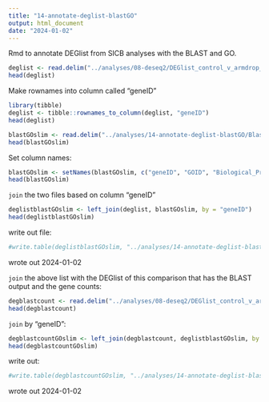 ```yaml
---
title: "14-annotate-deglist-blastGO"
output: html_document
date: "2024-01-02"
---
```

Rmd to annotate DEGlist from SICB analyses with the BLAST and GO. 

```r
deglist <- read.delim("../analyses/08-deseq2/DEGlist_control_v_armdrop_7x7.tab", sep = '\t')
head(deglist)
```

Make rownames into column called "geneID"
```r
library(tibble)
deglist <- tibble::rownames_to_column(deglist, "geneID")
head(deglist)
```


```r
blastGOslim <- read.delim("../analyses/14-annotate-deglist-blastGO/Blastquery-GOslim.tab", sep = '\t', header = FALSE)
head(blastGOslim)
```
Set column names:
```r
blastGOslim <- setNames(blastGOslim, c("geneID", "GOID", "Biological_Process", "P"))
head(blastGOslim)
```

`join` the two files based on column "geneID"
```r
deglistblastGOslim <- left_join(deglist, blastGOslim, by = "geneID")
head(deglistblastGOslim)
```

write out file:
```r
#write.table(deglistblastGOslim, "../analyses/14-annotate-deglist-blastGO/DEGlist_7controlV7armdrop_blastGOslim.tab", sep = '\t', row.names = FALSE, quote = FALSE)
```

wrote out 2024-01-02



`join` the above list with the DEGlist of this comparison that has the BLAST output and the gene counts:
```r
degblastcount <- read.delim("../analyses/08-deseq2/DEGlist_control_v_armdrop_7x7_genecounts_blast.tab", sep = '\t')
head(degblastcount)
```

`join` by "geneID":
```r
degblastcountGOslim <- left_join(degblastcount, deglistblastGOslim, by = "geneID")
head(degblastcountGOslim)
```

write out:

```r
#write.table(degblastcountGOslim, "../analyses/14-annotate-deglist-blastGO/DEGlist_7controlV7armdrop_blastGOslim_count.tab", sep = '\t', row.names = FALSE, quote = FALSE)
```

wrote out 2024-01-02

